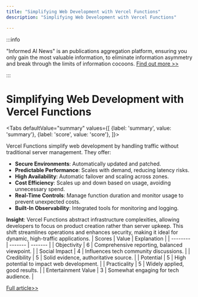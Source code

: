 ```yaml
---
title: "Simplifying Web Development with Vercel Functions"
description: "Simplifying Web Development with Vercel Functions"

---
```



:::info

"Informed AI News" is an publications aggregation platform, ensuring you only gain the most valuable information, to eliminate information asymmetry and break through the limits of information cocoons.  [Find out more >>](/)

:::

# Simplifying Web Development with Vercel Functions


<Tabs
	defaultValue="summary"
	values={[
	{label: 'summary', value: 'summary'},
	{label: 'score', value: 'score'},
]}>
<TabItem value="summary">


Vercel Functions simplify web development by handling traffic without traditional server management. They offer:

- **Secure Environments**: Automatically updated and patched.
- **Predictable Performance**: Scales with demand, reducing latency risks.
- **High Availability**: Automatic failover and scaling across zones.
- **Cost Efficiency**: Scales up and down based on usage, avoiding unnecessary spend.
- **Real-Time Controls**: Manage function duration and monitor usage to prevent unexpected costs.
- **Built-In Observability**: Integrated tools for monitoring and logging.

**Insight**: Vercel Functions abstract infrastructure complexities, allowing developers to focus on product creation rather than server upkeep. This shift streamlines operations and enhances security, making it ideal for dynamic, high-traffic applications.
</TabItem>
<TabItem value="score">
	| Scores     | Value   | Explanation |
	| -------- | ------- | ------- |
	| Objectivity  | 6    | Comprehensive reporting, balanced viewpoint.    |
	| Social Impact | 4     | Influences tech community discussions.    |
	| Credibility    | 5    | Solid evidence, authoritative source.    |
	| Potential    | 5    | High potential to impact web development.    |
	| Practicality    | 5    | Widely applied, good results.    |
	| Entertainment Value    | 3    | Somewhat engaging for tech audience.    |
</TabItem>
</Tabs>

[Full article>>](https://vercel.com/blog/understanding-vercel-functions)
